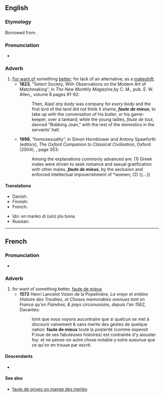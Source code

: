 ==English==
{{rfv|en}}

===Etymology===
Borrowed from {{bor|en|fr|faute de mieux}}.

===Pronunciation===
* {{IPA|en|/fəʊt də ˈmjɜː/|/fɔːt də ˈmjɜː/|/fot də mjø/}}

===Adverb===
{{en-adv|head=faute de mieux}}

# [[for want of|For want of]] something [[better]]; for lack of an alternative; as a [[makeshift]].
#* '''1823''', "Select Society, With Observations on the Modern Art of Matchmaking", in ''The New Monthly Magazine'',by C. M., pub. E. W. Allen,, volume 8 pages 91-92:
#*: Then, Alas! ''any body'' was company for ''every body'' and the first lord of the land did not think it shame, '''''faute de mieux''''', to take up with the conversation of his butler, or his game-keeper, over a tankard; while the young ladies, ''faute de tout'', danced "Bobbing Joan," with the rest of the domestics in the servants' hall.
#* '''1998''', “homosexuality”, in Simon Hornblower and Antony Spawforth (editors), ''The Oxford Companion to Classical Civilisation'', Oxford (2004), {{ISBN|9780198609582}}, page 353:
#*: Among the explanations commonly advanced are: (1) Greek males were driven to seek romance and sexual gratification with other males, '''''faute de mieux''''', by the seclusion and enforced intellectual impoverishment of *women; (2) {{...}}
#: {{syn|en|makeshiftly}}

====Translations====
{{trans-top|for want of something better}}
* Danish: {{t|da|i mangel af bedre}}
* Finnish: {{t|fi|[[parempi|paremman]] [[puute|puutteessa]]}}
* French: {{t+|fr|faute de mieux}}
{{trans-mid}}
* Ido: en manko di (ulo) plu bona
* Russian: {{t|ru|за неиме́нием лучшего}}
{{trans-bottom}}

----

==French==

===Pronunciation===
* {{fr-IPA}}

===Adverb===
{{fr-adv}}

# for want of something better, [[#English|faute de mieux]]
#* '''1572''' Henri Lancelot Voisin de la Popelinière, ''La vraye et entière Histoire des Troubles, et Choses memorables avenues tant en France qu'en Flandres, & pays circonuoisins, depuis l'an 1562'', Davantes:
#*: Ioint que nous voyons aucontraire que si quelcun se met à discourir vainement & sans merite des gestes de quelque nation: '''faute de mieux''' toute la posterité (comme esperoit P.Ioue de ses fabuleuses histoires) est contrainte d'y aiouster foy: et ne pense-on autre chose notable y estre aueunue que ce qu'on en trouue par escrit.

====Descendants====
* {{desc|en|faut de mieux|der=1}}

====See also====
* [[faute de grives on mange des merles]]